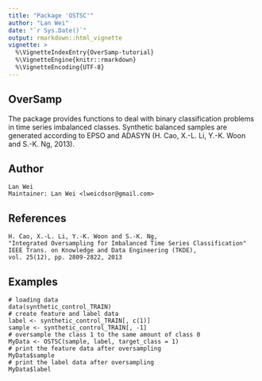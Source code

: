 ---
title: "Package 'OSTSC'"
author: "Lan Wei"
date: "`r Sys.Date()`"
output: rmarkdown::html_vignette
vignette: >
  %\VignetteIndexEntry{OverSamp-tutorial}
  %\VignetteEngine{knitr::rmarkdown}
  %\VignetteEncoding{UTF-8}
---


## OverSamp

The package provides functions to deal with binary classification problems in time series imbalanced
classes. Synthetic balanced samples are generated according to EPSO and ADASYN (H. Cao, X.-L. Li, Y.-K. Woon and S.-K. Ng, 2013).

## Author

    Lan Wei
    Maintainer: Lan Wei <lweicdsor@gmail.com>

## References

    H. Cao, X.-L. Li, Y.-K. Woon and S.-K. Ng, 
    "Integrated Oversampling for Imbalanced Time Series Classification" 
    IEEE Trans. on Knowledge and Data Engineering (TKDE), 
    vol. 25(12), pp. 2809-2822, 2013

## Examples

    # loading data
    data(synthetic_control_TRAIN)   
    # create feature and label data 
    label <- synthetic_control_TRAIN[, c(1)]
    sample <- synthetic_control_TRAIN[, -1] 
    # oversample the class 1 to the same amount of class 0
    MyData <- OSTSC(sample, label, target_class = 1)
    # print the feature data after oversampling
    MyData$sample
    # print the label data after oversampling
    MyData$label
